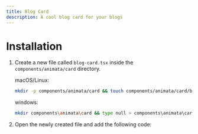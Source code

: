 ```yaml
---
title: Blog Card
description: A cool blog card for your blogs
---
```


<ComponentPreview name="card-blog-card--docs" />

# Installation

1. Create a new file called `blog-card.tsx` inside the `components/animata/card` directory.

   macOS/Linux:
   ```bash
   mkdir -p components/animata/card && touch components/animata/card/blog-card.tsx
   ```

   windows:
   ```bash
   mkdir components\animata\card && type null > components\animata\card\blog-card.tsx
   ```

2. Open the newly created file and add the following code:

```jsx file=<rootDir>/animata/card/blog-card.tsx

```
